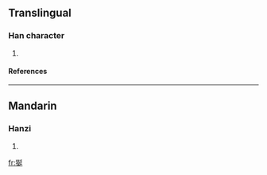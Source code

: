 ==Translingual==
===Han character===
{{Han char|rn=94|rad=犬|as=07|sn=10|four=4224<sub>1</sub>|canj=大竹弓大一 (KHNKM)}}
# {{defn|Han|sort=犬07}}
====References====
{{Han ref|kx=0712.050|dkj=20435|dj=1124.060|hdz=21344.150|uh=72FF|ud=29439|bh=D667|bd=54887}}

----
==Mandarin==
===Hanzi===
{{cmn-hanzi|pin=[[yán]] ([[yan2]])|wg=yen<sup>2</sup>}}
# {{defn|Mandarin}}

[[fr:狿]]